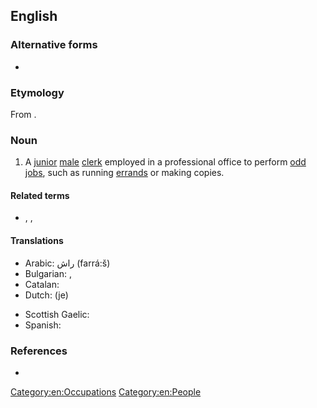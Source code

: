 ==English==

===Alternative forms===
* {{l|en|office-boy}}

===Etymology===
From {{compound|en|office|boy|gloss2=junior employee}}.

===Noun===
{{en-noun}}

# A [[junior]] [[male]] [[clerk]] employed in a professional office to perform [[odd job]]s, such as running [[errand]]s or making copies.

====Related terms====
* {{l|en|office girl}}, {{l|en|office lady}}, {{l|en|office wife}}

====Translations====
{{trans-top|boy or junior clerk employed in a professional office}}
* Arabic: راش (farrá:š) {{g|m}}
* Bulgarian: {{t+|bg|разсилен|m}}, {{t|bg|разносвач|m}}
* Catalan: {{t+|ca|ordenança|m}}
* Dutch: {{t|nl|kantoorknecht}} (je)
{{trans-mid}}
* Scottish Gaelic: {{t|gd|gille-oifis|m}}
* Spanish: {{t+|es|ordenanza|m}}
{{trans-bottom}}

===References===
* {{R:Webster NCD 1967}}

[[Category:en:Occupations]]
[[Category:en:People]]